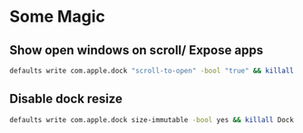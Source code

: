 # Some Magic

## Show open windows on scroll/ Expose apps

```bash
defaults write com.apple.dock "scroll-to-open" -bool "true" && killall Dock
```

## Disable dock resize 
```bash
defaults write com.apple.dock size-immutable -bool yes && killall Dock
```